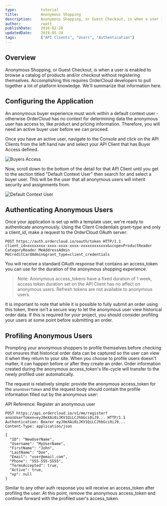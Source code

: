 ```yaml
---
type:           tutorial
title:          Anonymous Shopping
description:    Anonymous Shopping, or Guest Checkout, is when a user is enabled to browse a catalog of products and/or checkout without registering themselves. Accomplishing this requires OrderCloud developers to pull together a lot of platform knowledge. We'll summarize that information here.
author:         rwatt
publishDate:    2016-02-20
updatedDate:    2019-05-24
tags:           ["API Clients", "Users", "Authentication"]
---
```


## Overview

Anonymous Shopping, or Guest Checkout, is when a user is enabled to browse a catalog of products and/or checkout without registering themselves. Accomplishing this requires OrderCloud developers to pull together a lot of platform knowledge. We'll summarize that information here.

## Configuring the Application

An anonymous buyer experience must work within a default context user - otherwise OrderCloud has no context for determining data the anonymous user has access to, like product and pricing information. Therefore, you will need an active buyer user before we can proceed.

Once you have an active user, navigate to the <PortalLink to="/console">Console</PortalLink> and click on the API Clients from the left hand nav and select your API Client that has Buyer Access defined. 

![Buyers Access](/images/docs/features/anonymous-shopping/buyers_access.png)

Now, scroll down to the bottom of the detail for that API Client until you get to the section titled "Default Context User" then search for and select a buyer user. This will be the user that all anonymous users will inherit security and assignments from.

![Default Context User](/images/docs/features/anonymous-shopping/default_context_user.png)

## Authenticating Anonymous Users

Once your application is set up with a template user, we're ready to authenticate anonymously. Using the Client Credentials grant-type and only a client_id, make a request to the OrderCloud OAuth server:

```http
POST https://auth.ordercloud.io/oauth/token HTTP/1.1
client_id=xxxxxxxx-xxxx-xxxx-xxxx-xxxxxxxxxxxx&scope=ProductReader CategoryReader MeAddressAdmin MeCreditCardAdmin&grant_type=client_credentials
```

You will receive a standard OAuth response that contains an access_token you can use for the duration of the anonymous shopping experience.

> Note: Anonymous access_tokens have a fixed duration of 1 week, access token duration set on the API Client has no affect on anonymous users. Refresh tokens are not available to anonymous users.

It is important to note that while it is possible to fully submit an order using this token, there isn't a secure way to let the anonymous user view historical order data. If this is required for your project, you should consider profiling your users at some point before submitting an order.

## Profiling Anonymous Users

Prompting your anonymous shoppers to profile themselves before checking out ensures that historical order data can be captured so the user can view it when they return to your site. When you choose to profile users doesn't matter, it can happen before or after they create an order. Order information created during the anonymous access_token's life-cycle will transfer to the newly profiled user automatically.

The request is relatively simple: provide the anonymous access_token for the `anonUserToken` and the request body should contain the profile information filled out by the anonymous user:

API Reference: <Link to="/api-reference/me-and-my-stuff/me/register">Register an anonymous user</Link>

```http
POST https://api.ordercloud.io/v1/me/register?anonUserToken=eyJ0eXAi0iJKV1QiLCJhbGci0iJ9... HTTP/1.1
Authentication: Bearer eyJ0eXAi0iJKV1QiLCJhbGci0iJ9...
Content-Type: application/json

{
  "ID": "NewUserName",
  "Username": "MyUserName",
  "FirstName": "John",
  "LastName": "Doe",
  "Email": "user@email.com",
  "Phone": "555-555-5555",
  "TermsAccepted": true,
  "Active": true,
  "xp": null
}
```

Similar to any other auth response you will receive an access_token after profiling the user. At this point, remove the anonymous access_token and continue forward with the profiled user's access_token.
